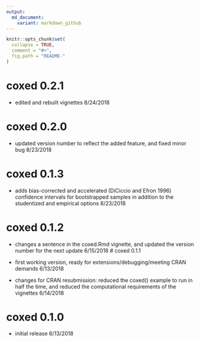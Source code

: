 ```yaml
---
output:
  md_document:
    variant: markdown_github
---
```


<!-- README.md is generated from README.Rmd. Please edit that file -->

```r
knitr::opts_chunk$set(
  collapse = TRUE,
  comment = "#>",
  fig.path = "README-"
)
```

# coxed 0.2.1

* edited and rebuilt vignettes 8/24/2018

# coxed 0.2.0

* updated version number to reflect the added feature, and fixed minor bug 8/23/2018

# coxed 0.1.3

* adds bias-corrected and accelerated (DiCiccio and Efron 1996) confidence intervals for bootstrapped samples in addition to
the studentized and empirical options 8/23/2018

# coxed 0.1.2

* changes a sentence in the coxed.Rmd vignette, and updated the version number for the next update 6/15/2018
# coxed 0.1.1

* first working version, ready for extensions/debugging/meeting CRAN demands 6/13/2018

* changes for CRAN resubmission: reduced the coxed() example to run in half the time, and reduced the computational requirements of the vignettes 6/14/2018

# coxed 0.1.0

* initial release 6/13/2018
